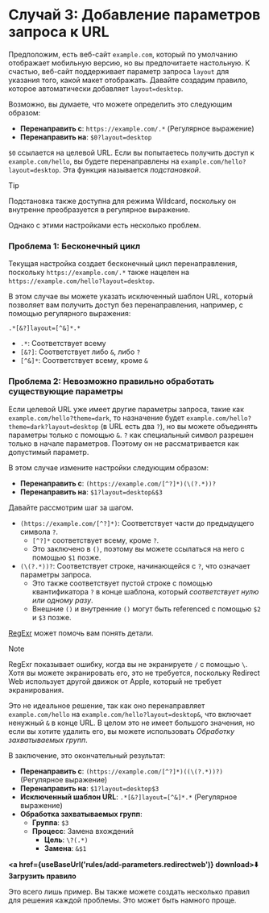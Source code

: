 
# Случай 3: Добавление параметров запроса к URL

Предположим, есть веб-сайт `example.com`, который по умолчанию отображает мобильную версию, но вы предпочитаете настольную. К счастью, веб-сайт поддерживает параметр запроса `layout` для указания того, какой макет отображать. Давайте создадим правило, которое автоматически добавляет `layout=desktop`.

Возможно, вы думаете, что можете определить это следующим образом:

*   **Перенаправить с**: `https://example.com/.*` (Регулярное выражение)
*   **Перенаправить на**: `$0?layout=desktop`

`$0` ссылается на целевой URL. Если вы попытаетесь получить доступ к `example.com/hello`, вы будете перенаправлены на `example.com/hello?layout=desktop`. Эта функция называется *подстановкой*.

> [!TIP]
> Подстановка также доступна для режима Wildcard, поскольку он внутренне преобразуется в регулярное выражение.

Однако с этими настройками есть несколько проблем.

### Проблема 1: Бесконечный цикл

Текущая настройка создает бесконечный цикл перенаправления, поскольку `https://example.com/.*` также нацелен на `https://example.com/hello?layout=desktop`.

В этом случае вы можете указать исключенный шаблон URL, который позволяет вам получить доступ без перенаправления, например, с помощью регулярного выражения:

```
.*[&?]layout=[^&]*.*
```

*   `.*`: Соответствует всему
*   `[&?]`: Соответствует либо `&`, либо `?`
*   `[^&]*`: Соответствует всему, кроме `&`

### Проблема 2: Невозможно правильно обработать существующие параметры

Если целевой URL уже имеет другие параметры запроса, такие как `example.com/hello?theme=dark`, то назначение будет `example.com/hello?theme=dark?layout=desktop` (в URL есть два `?`), но вы можете объединять параметры только с помощью `&`. `?` как специальный символ разрешен только в начале параметров. Поэтому он не рассматривается как допустимый параметр.

В этом случае измените настройки следующим образом:

*   **Перенаправить с**: `(https://example.com/[^?]*)(\(?.*))?`
*   **Перенаправить на**: `$1?layout=desktop&$3`

Давайте рассмотрим шаг за шагом.

*   `(https://example.com/[^?]*)`: Соответствует части до предыдущего символа `?`.
    *   `[^?]*` соответствует всему, кроме `?`.
    *   Это заключено в `()`, поэтому вы можете ссылаться на него с помощью `$1` позже.
*   `(\(?.*))?`: Соответствует строке, начинающейся с `?`, что означает параметры запроса.
    *   Это также соответствует пустой строке с помощью квантификатора `?` в конце шаблона, который *соответствует нулю или одному разу*.
    *   Внешние `()` и внутренние `()` могут быть referenced с помощью `$2` и `$3` позже.

[RegExr](https://regexr.com) может помочь вам понять детали.

> [!NOTE]
> RegExr показывает ошибку, когда вы не экранируете `/` с помощью `\`. Хотя вы можете экранировать его, это не требуется, поскольку Redirect Web использует другой движок от Apple, который не требует экранирования.

Это не идеальное решение, так как оно перенаправляет `example.com/hello` на `example.com/hello?layout=desktop&`, что включает ненужный `&` в конце URL. В целом это не имеет большого значения, но если вы хотите удалить его, вы можете использовать *Обработку захватываемых групп*.

В заключение, это окончательный результат:

*   **Перенаправить с**: `(https://example.com/[^?]*)((\(?.*))?)` (Регулярное выражение)
*   **Перенаправить на**: `$1?layout=desktop$3`
*   **Исключенный шаблон URL**: `.*[&?]layout=[^&]*.*` (Регулярное выражение)
*   **Обработка захватываемых групп**:
    *   **Группа**: `$3`
    *   **Процесс**: Замена вхождений
        *   **Цель**: `\?(.*)`
        *   **Замена**: `&$1`

**<a href={useBaseUrl('rules/add-parameters.redirectweb')} download>⬇️ Загрузить правило</a>**


Это всего лишь пример. Вы также можете создать несколько правил для решения каждой проблемы. Это может быть намного проще.
